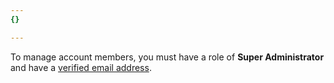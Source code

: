 ```yaml
---
{}

---
```


To manage account members, you must have a role of **Super Administrator** and have a [verified email address](/fundamentals/setup/account/verify-email-address/).
